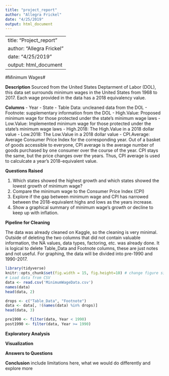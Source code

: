 ```yaml
---
title: "project_report"
author: "Allegra Frickel"
date: "4/25/2019"
output: html_document
---
```


---
title: "Project_report"
author: "Allegra Frickel"
date: "4/25/2019"
output: html_document
---

#Minimum Wages#

**Description**
Sourced from the United States Deptarment of Labor (DOL), this data set surrounds minimum wages in the United States from 1968 to 2017. Each wage provided in the data has a 2018 equivalency value.

**Columns**
- Year
- State
- Table Data: uncleaned data from the DOL
- Footnote: supplementary information from the DOL
- High.Value: Proposed minimum wage for those protected under the state's minimum wage laws
- Low.Value: Implemented minimum wage for those protected under the state's minimum wage laws
- High.2018: The High.Value in a 2018 dollar value
- Low.2018: The Low.Value in a 2018 dollar value
- CPI.Average: Average Consumer Price Index for the corresponding year. Out of a basket of goods accessible to everyone, CPI average is the average number of goods purchased by one consumer over the course of the year. CPI stays the same, but the price changes over the years. Thus, CPI average is used to calculcate a year's 2018-equivalent value.

**Questions Raised**

1. Which states showed the highest growth and which states showed the lowest growth of minimum wage?
2. Compare the minimum wage to the Consumer Price Index (CPI)
3. Explore if the gap between minimum wage and CPI has narrowed between the 2018-equivalent highs and lows as the years increase.
4. Show a graphical summary of minimum wage's growth or decline to keep up with inflation.

**Pipeline for Cleaning**

The data was already cleaned on Kaggle, so the cleaning is very minimal. Outside of deleting the two columns that did not contain valuable information, the NA values, data types, factoring, etc. was already done. It is logical to delete Table_Data and Footnote columns, these are just notes and not useful. For graphing, the data will be divided into pre-1990 and 1990-2017.

```r
library(tidyverse)
knitr::opts_chunk$set(fig.width = 15, fig.height=10) # change figure size in Rmd/HTML
# Load data from CSV
data <- read.csv('MinimumWageData.csv')
names(data)
head(data, 2)
```

```r
drops <- c("Table_Data", "Footnote")
data <- data[, !(names(data) %in% drops)]
head(data, 3)
```

```r
pre1990 <- filter(data, Year < 1990)
post1990 <- filter(data, Year >= 1990)
```

**Exploratory Analysis**

**Visualization**

**Answers to Questions**

**Conclusion**
include limitations here, what we would do differently and explore more